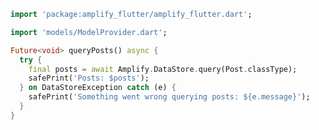 ```dart
import 'package:amplify_flutter/amplify_flutter.dart';

import 'models/ModelProvider.dart';

Future<void> queryPosts() async {
  try {
    final posts = await Amplify.DataStore.query(Post.classType);
    safePrint('Posts: $posts');
  } on DataStoreException catch (e) {
    safePrint('Something went wrong querying posts: ${e.message}');
  }
}
```
